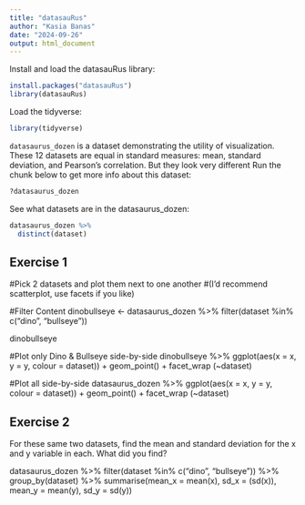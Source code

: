 ```yaml
---
title: "datasauRus"
author: "Kasia Banas"
date: "2024-09-26"
output: html_document
---
```


Install and load the datasauRus library:

```r
install.packages("datasauRus")
library(datasauRus)
```

Load the tidyverse: 
```r
library(tidyverse)
```

`datasaurus_dozen` is a dataset demonstrating the utility of visualization. 
These 12 datasets are equal in standard measures: mean, standard deviation, 
and Pearson's correlation. But they look very different
Run the chunk below to get more info about this dataset:

```r
?datasaurus_dozen
```

See what datasets are in the datasaurus_dozen:

```r
datasaurus_dozen %>% 
  distinct(dataset)
```

## Exercise 1
#Pick 2 datasets and plot them next to one another
#(I'd recommend scatterplot, use facets if you like)

#Filter Content
dinobullseye <- datasaurus_dozen %>%
     filter(dataset %in% c("dino", "bullseye"))

dinobullseye

#Plot only Dino & Bullseye side-by-side
dinobullseye %>%
    ggplot(aes(x = x, y = y, colour = dataset)) +
    geom_point() +
    facet_wrap (~dataset)

#Plot all side-by-side
datasaurus_dozen %>%
    ggplot(aes(x = x, y = y, colour = dataset)) +
    geom_point() +
    facet_wrap (~dataset)


## Exercise 2
For these same two datasets, find the mean and standard deviation
for the x and y variable in each. What did you find? 

datasaurus_dozen %>%
      filter(dataset %in% c("dino", "bullseye")) %>%
      group_by(dataset) %>%
      summarise(mean_x = mean(x), sd_x = (sd(x)), mean_y = mean(y), sd_y = sd(y))
      


